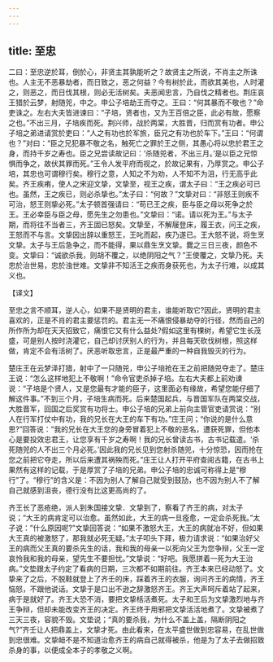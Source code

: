```yaml
---
---
---
```

title: 至忠
---



二曰：至忠逆於耳，倒於心，非贤主其孰能听之？故贤主之所说，不肖主之所诛也。人主无不恶暴劫者，而日致之，恶之何益？今有树於此，而欲其美也，人时灌之，则恶之，而日伐其根，则必无活树矣。夫恶闻忠言，乃自伐之精者也。荆庄哀王猎於云梦，射随兕，中之。申公子培劫王而夺之。王曰：“何其暴而不敬也？”命吏诛之。左右大夫皆进谏曰：“子培，贤者也，又为王百倍之臣，此必有故，愿察之也。”不出三月，子培疾而死。荆兴师，战於两棠，大胜晋，归而赏有功者。申公子培之弟进请赏於吏曰：“人之有功也於军旅，臣兄之有功也於车下。”王曰：“何谓也？”对曰：“臣之兄犯暴不敬之名，触死亡之罪於王之侧，其愚心将以忠於君王之身，而持千岁之寿也。臣之兄尝读故记曰：‘杀随兕者，不出三月。’是以臣之兄惊惧而争之，故伏其罪而死。”王令人发平府而视之，於故记果有，乃厚赏之。申公子培，其忠也可谓穆行矣。穆行之意，人知之不为劝，人不知不为沮，行无高乎此矣。齐王疾痏，使人之宋迎文挚，文挚至，视王之疾，谓太子曰：“王之疾必可已也。虽然，王之疾已，则必杀挚也。”太子曰：“何故？”文挚对曰：“非怒王则疾不可治，怒王则挚必死。”太子顿首强请曰：“苟已王之疾，臣与臣之母以死争之於王。王必幸臣与臣之母，愿先生之勿患也。”文挚曰：“诺。请以死为王。”与太子期，而将往不当者三，齐王固已怒矣。文挚至，不解屦登床，履王衣，问王之疾，王怒而不与言。文挚因出辞以重怒王，王叱而起，疾乃遂已。王大怒不说，将生烹文挚。太子与王后急争之，而不能得，果以鼎生烹文挚。爨之三日三夜，颜色不变。文挚曰：“诚欲杀我，则胡不覆之，以绝阴阳之气？”王使覆之，文挚乃死。夫忠於治世易，忠於浊世难。文挚非不知活王之疾而身获死也，为太子行难，以成其义也。

【译文】

至忠之言不顺耳，逆人心，如果不是贤明的君主，谁能听取它?因此，贤明的君主喜欢的，正是不肖的君主要惩罚的。君主无一不痛恨侵暴劫夺的行径，然而自己的所作所为却在天天招致它，痛恨它又有什么益处?假如这里有棵树，希望它生长茂盛，可是别人按时浇灌它，自己却讨厌别人的行为，并且每天砍伐树根，照这样做，肯定不会有活树了。厌恶听取忠言，正是最严重的一种自我毁灭的行为。

楚庄王在云梦泽打猎，射中了一只随兕，申公子培抢在王之前把随兕夺走了。楚庄王说：“怎么这样地犯上不敬啊！”命令官吏杀掉子培。左右大夫都上前劝谏说：“子培是个贤人，又是您最有才能的臣子，这里面必有缘故，希望您能仔细了解这件事。”不到三个月，子培生病而死。后来楚国起兵，与晋国军队在两棠交战，大胜晋军，回国之后奖赏有功将士。申公子培的兄弟上前向主管官吏请赏说：“别人在行军打仗中有功，我的兄长在大王的车下有功。”庄王问；“你说的是什么意思?”回答说：“我的兄长在大王您的身旁冒着犯上不敬的恶名，遭获死罪，但他本心是要投效忠君王，让您享有千岁之寿啊！我的兄长曾读古书，古书记载遣。‘杀死随兕的人不出三个月必死。’因此我的兄长见到您射杀随兕，十分惊恐，因而抢在您之前把它夺走，所以后来遭其祸殃而死。”庄王让人打开平府查阅古籍，在古书上果然有这样的记载，于是厚赏了子培的兄弟。申公子培的忠诚可称得上是“穆行”了。“穆行”的含义是：不因为别人了解自己就受到鼓劢，也不因为别人不了解自己就感到沮丧，德行没有比这更高尚的了。

齐王长了恶疮绝，派人到朱国接文挚．文挚到了，察看了齐王的病，对太子说；“大王的病肯定可以治愈。虽然如此，大王的病一旦痊愈，一定会杀死我。”太子说：”什么原因呢?”文挚回答说：“如果不激怒大王，大王的病就冶不好，但如果大王真的被激怒了，那我就必死无疑。”太子叩头下拜，极力请求说：“如果治好父王的病而父王真的要杀先生的话，我和我的母亲一以死向父王为您争辩，父王一定哀怜我和我的母亲，望先生不要担忧。”文挚说：“好吧。我愿拼着一死为大王治病。”文垫跟太子约定了看病的日期，三次都不如期前往。齐王本来已经动怒了。文挚来了之后，不脱鞋就登上了齐壬的床，踩着齐王的衣服，询问齐王的病情，齐王恼怒，不跟他说话。文挚于是口出不逊之辞激怒齐王。齐王大声呵斥着站了起来，病于是就好了。齐王大恐不消，要把文挚栝活煮死。太子和王后为文挚激烈地与齐王争辩，但却未能改变齐王的决定。齐王终于用邪把文挚活活地煮了。文挚被煮了三天三夜，容貌不毁。文垫说；“真的要杀我，为什么不盖上盖，隔断阴阳之气?”齐壬让人把鼎盖上，文挚才死。由此看来，在太平盛世做到忠容易，在乱世做到忠很难。文挚衄不是不知道治愈齐王的病自己就得被杀，他是为了太子去做招致杀身的事，以便成全本子的孝敬之义啊。